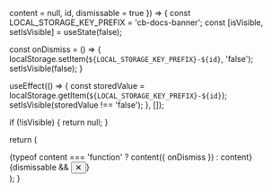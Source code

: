   content = null,
  id,
  dismissable = true
}) => {
  const LOCAL_STORAGE_KEY_PREFIX = 'cb-docs-banner';
  const [isVisible, setIsVisible] = useState(false);

  const onDismiss = () => {
    localStorage.setItem(`${LOCAL_STORAGE_KEY_PREFIX}-${id}`, 'false');
    setIsVisible(false);
  }

  useEffect(() => {
    const storedValue = localStorage.getItem(`${LOCAL_STORAGE_KEY_PREFIX}-${id}`);
    setIsVisible(storedValue !== 'false');
  }, []);

  if (!isVisible) {
    return null;
  }

  return (
    <div className="fixed bottom-0 left-0 right-0 bg-white py-8 px-4 lg:px-12 z-50 text-black dark:bg-black dark:text-white border-t dark:border-gray-95">
      <div className="flex items-center max-w-8xl mx-auto">
        {typeof content === 'function' ? content({ onDismiss }) : content}
        {dismissable && <button
          onClick={onDismiss}
          className="flex-shrink-0 text-gray-400 hover:text-gray-600 dark:hover:text-gray-300 transition-colors"
          aria-label="Dismiss banner"
        >
          ✕
        </button>}
      </div>
    </div>
  );
}